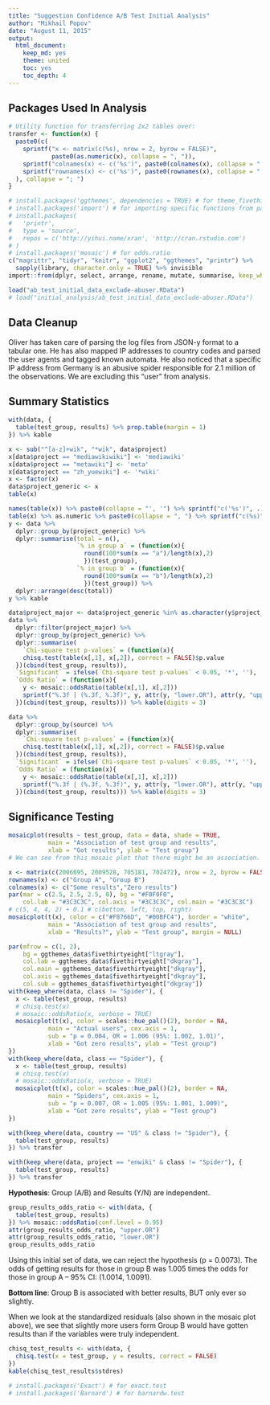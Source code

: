 ```yaml
---
title: "Suggestion Confidence A/B Test Initial Analysis"
author: "Mikhail Popov"
date: "August 11, 2015"
output:
  html_document:
    keep_md: yes
    theme: united
    toc: yes
    toc_depth: 4
---
```


## Packages Used In Analysis

```r
# Utility function for transferring 2x2 tables over:
transfer <- function(x) {
  paste0(c(
    sprintf("x <- matrix(c(%s), nrow = 2, byrow = FALSE)",
            paste0(as.numeric(x), collapse = ", ")),
    sprintf("colnames(x) <- c('%s')", paste0(colnames(x), collapse = "', '")),
    sprintf("rownames(x) <- c('%s')", paste0(rownames(x), collapse = "', '"))
  ), collapse = "; ")
}

# install.packages('ggthemes', dependencies = TRUE) # for theme_fivethirtyeight
# install.packages('import') # for importing specific functions from packages
# install.packages(
#   'printr',
#   type = 'source',
#   repos = c('http://yihui.name/xran', 'http://cran.rstudio.com')
# )
# install.packages('mosaic') # for odds.ratio
c("magrittr", "tidyr", "knitr", "ggplot2", "ggthemes", "printr") %>%
  sapply(library, character.only = TRUE) %>% invisible
import::from(dplyr, select, arrange, rename, mutate, summarise, keep_where = filter)
```

```r
load("ab_test_initial_data_exclude-abuser.RData")
# load("initial_analysis/ab_test_initial_data_exclude-abuser.RData")
```

## Data Cleanup

Oliver has taken care of parsing the log files from JSON-y format to a tabular one. He has also mapped IP addresses to country codes and parsed the user agents and tagged known automata. He also noticed that a specific IP address from Germany is an abusive spider responsible for 2.1 million of the observations. We are excluding this "user" from analysis.

## Summary Statistics

```r
with(data, {
  table(test_group, results) %>% prop.table(margin = 1)
}) %>% kable
```

```r
x <- sub("^[a-z]+wik", "*wik", data$project)
x[data$project == "mediawikiwiki"] <- 'mediawiki'
x[data$project == "metawiki"] <- 'meta'
x[data$project == "zh_yuewiki"] <- '*wiki'
x <- factor(x)
data$project_generic <- x
table(x)

names(table(x)) %>% paste0(collapse = "', '") %>% sprintf("c('%s')", .)
table(x) %>% as.numeric %>% paste0(collapse = ", ") %>% sprintf("c(%s)", .)
y <- data %>%
  dplyr::group_by(project_generic) %>%
  dplyr::summarise(total = n(),
                   `% in group a` = (function(x){
                     round(100*sum(x == "a")/length(x),2)
                     })(test_group),
                   `% in group b` = (function(x){
                     round(100*sum(x == "b")/length(x),2)
                     })(test_group)) %>%
  dplyr::arrange(desc(total))
y %>% kable

data$project_major <- data$project_generic %in% as.character(y$project_generic[y$total > 600])
data %>%
  dplyr::filter(project_major) %>%
  dplyr::group_by(project_generic) %>%
  dplyr::summarise(
    `Chi-square test p-values` = (function(x){
    chisq.test(table(x[,1], x[,2]), correct = FALSE)$p.value
  })(cbind(test_group, results)),
  `Significant` = ifelse(`Chi-square test p-values` < 0.05, '*', ''),
  `Odds Ratio` = (function(x){
    y <- mosaic::oddsRatio(table(x[,1], x[,2]))
    sprintf("%.3f | (%.3f, %.3f)", y, attr(y, "lower.OR"), attr(y, "upper.OR"))
  })(cbind(test_group, results))) %>% kable(digits = 3)

data %>%
  dplyr::group_by(source) %>%
  dplyr::summarise(
    `Chi-square test p-values` = (function(x){
    chisq.test(table(x[,1], x[,2]), correct = FALSE)$p.value
  })(cbind(test_group, results)),
  `Significant` = ifelse(`Chi-square test p-values` < 0.05, '*', ''),
  `Odds Ratio` = (function(x){
    y <- mosaic::oddsRatio(table(x[,1], x[,2]))
    sprintf("%.3f | (%.3f, %.3f)", y, attr(y, "lower.OR"), attr(y, "upper.OR"))
  })(cbind(test_group, results))) %>% kable(digits = 3)
```

## Significance Testing

```r
mosaicplot(results ~ test_group, data = data, shade = TRUE,
           main = "Association of test group and results",
           xlab = "Got results", ylab = "Test group")
# We can see from this mosaic plot that there might be an association.
```

```r
x <- matrix(c(2006695, 2009528, 705181, 702472), nrow = 2, byrow = FALSE)
rownames(x) <- c("Group A", "Group B")
colnames(x) <- c("Some results","Zero results")
par(mar = c(2.5, 2.5, 2.5, 0), bg = "#F0F0F0",
    col.lab = "#3C3C3C", col.axis = "#3C3C3C", col.main = "#3C3C3C")
# c(5, 4, 4, 2) + 0.1 # c(bottom, left, top, right)
mosaicplot(t(x), color = c("#F8766D", "#00BFC4"), border = "white",
           main = "Association of test group and results",
           xlab = "Results?", ylab = "Test group", margin = NULL)
```

```r
par(mfrow = c(1, 2),
    bg = ggthemes_data$fivethirtyeight["ltgray"],
    col.lab = ggthemes_data$fivethirtyeight["dkgray"],
    col.main = ggthemes_data$fivethirtyeight["dkgray"],
    col.axis = ggthemes_data$fivethirtyeight["dkgray"],
    col.sub = ggthemes_data$fivethirtyeight["dkgray"])
with(keep_where(data, class != "Spider"), {
  x <- table(test_group, results)
  # chisq.test(x)
  # mosaic::oddsRatio(x, verbose = TRUE)
  mosaicplot(t(x), color = scales::hue_pal()(2), border = NA,
           main = "Actual users", cex.axis = 1,
           sub = "p = 0.004, OR = 1.006 (95%: 1.002, 1.01)",
           xlab = "Got zero results", ylab = "Test group")
})
with(keep_where(data, class == "Spider"), {
  x <- table(test_group, results)
  # chisq.test(x)
  # mosaic::oddsRatio(x, verbose = TRUE)
  mosaicplot(t(x), color = scales::hue_pal()(2), border = NA,
           main = "Spiders", cex.axis = 1,
           sub = "p = 0.007, OR = 1.005 (95%: 1.001, 1.009)",
           xlab = "Got zero results", ylab = "Test group")
})
```


```r
with(keep_where(data, country == "US" & class != "Spider"), {
  table(test_group, results)
}) %>% transfer
```

```r
with(keep_where(data, project == "enwiki" & class != "Spider"), {
  table(test_group, results)
}) %>% transfer
```

**Hypothesis**: Group (A/B) and Results (Y/N) are independent.

```r
group_results_odds_ratio <- with(data, {
  table(test_group, results)
}) %>% mosaic::oddsRatio(conf.level = 0.95)
attr(group_results_odds_ratio, "upper.OR")
attr(group_results_odds_ratio, "lower.OR")
group_results_odds_ratio
```

Using this initial set of data, we can reject the hypothesis (p = 0.0073). The odds of getting results for those in group B was 1.005 times the odds for those in group A -- 95% CI: (1.0014, 1.0091).

**Bottom line**: Group B is associated with better results, BUT only ever so slightly.

When we look at the standardized residuals (also shown in the mosaic plot above), we see that slightly more users form Group B would have gotten results than if the variables were truly independent.

```r
chisq_test_results <- with(data, {
  chisq.test(x = test_group, y = results, correct = FALSE)
})
kable(chisq_test_results$stdres)
```

```r
# install.packages('Exact') # for exact.test
# install.packages('Barnard') # for barnardw.test
```
